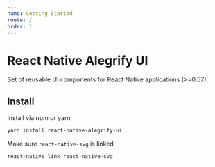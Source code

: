 ```yaml
---
name: Getting Started
route: /
order: 1
---
```


# React Native Alegrify UI

Set of reusable UI components for React Native applications (>=0.57).

## Install

Install via npm or yarn

```bash
yarn install react-native-alegrify-ui
```

Make sure `react-native-svg` is linked

```bash
react-native link react-native-svg
```